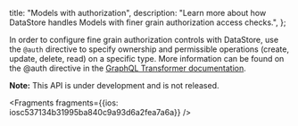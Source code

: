   title: "Models with authorization",
  description: "Learn more about how DataStore handles Models with finer grain authorization access checks.",
};



In order to configure fine grain authorization controls with DataStore, use the `@auth` directive to specify ownership and permissible operations (create, update, delete, read) on a specific type. More information can be found on the @auth directive in the [GraphQL Transformer documentation](/cli/graphql-transformer/auth).

<Callout>

**Note:** This API is under development and is not released.

</Callout>




<Fragments fragments={{ios: iosc537134b31995ba840c9a93d6a2fea7a6a}} />

